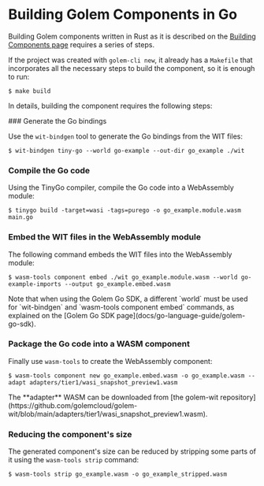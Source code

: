 
# Building Golem Components in Go

Building Golem components written in Rust as it is described on the [Building Components page](pages/go-language-guide/building-components) requires a series of steps.

If the project was created with `golem-cli new`, it already has a `Makefile` that incorporates all the necessary steps to build the component, so it is enough to run:

```shell
$ make build
```

In details, building the component requires the following steps:

<Steps>
### Generate the Go bindings

Use the `wit-bindgen` tool to generate the Go bindings from the WIT files:

```shell
$ wit-bindgen tiny-go --world go-example --out-dir go_example ./wit
```

### Compile the Go code

Using the TinyGo compiler, compile the Go code into a WebAssembly module:

```shell
$ tinygo build -target=wasi -tags=purego -o go_example.module.wasm main.go
```

### Embed the WIT files in the WebAssembly module

The following command embeds the WIT files into the WebAssembly module:

```shell
$ wasm-tools component embed ./wit go_example.module.wasm --world go-example-imports --output go_example.embed.wasm
```

<Callout type="warning">
  Note that when using the Golem Go SDK, a different `world` must be used for `wit-bindgen` and
  `wasm-tools component embed` commands, as explained on the [Golem Go SDK
  page](docs/go-language-guide/golem-go-sdk).
</Callout>

### Package the Go code into a WASM component

Finally use `wasm-tools` to create the WebAssembly component:

```shell
$ wasm-tools component new go_example.embed.wasm -o go_example.wasm --adapt adapters/tier1/wasi_snapshot_preview1.wasm
```

<Callout type="info">
  The **adapter** WASM can be downloaded from [the golem-wit
  repository](https://github.com/golemcloud/golem-wit/blob/main/adapters/tier1/wasi_snapshot_preview1.wasm).
</Callout>

</Steps>

### Reducing the component's size

The generated component's size can be reduced by stripping some parts of it using the `wasm-tools strip` command:

```shell
$ wasm-tools strip go_example.wasm -o go_example_stripped.wasm
```

